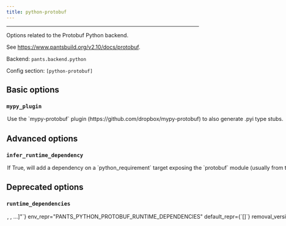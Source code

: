 ```yaml
---
title: python-protobuf
---
```



---

Options related to the Protobuf Python backend.

See https://www.pantsbuild.org/v2.10/docs/protobuf.

Backend: <span className="color--primary">`pants.backend.python`</span>

Config section: <span className="color--primary">`[python-protobuf]`</span>

<span className={styles.options}>

## Basic options

### `mypy_plugin`

<Option
  cli_repr={`--[no-]python-protobuf-mypy-plugin`}
  env_repr="PANTS_PYTHON_PROTOBUF_MYPY_PLUGIN"
  default_repr={`False`}
>
  Use the `mypy-protobuf` plugin (https://github.com/dropbox/mypy-protobuf) to
  also generate .pyi type stubs.
</Option>

## Advanced options

### `infer_runtime_dependency`

<Option
  cli_repr={`--[no-]python-protobuf-infer-runtime-dependency`}
  env_repr='PANTS_PYTHON_PROTOBUF_INFER_RUNTIME_DEPENDENCY'
  default_repr={`True`}
>
If True, will add a dependency on a `python_requirement` target exposing the `protobuf` module (usually from the `protobuf` requirement). If the `protobuf_source` target sets `grpc=True`, will also add a dependency on the `python_requirement` target exposing the `grpcio` module.

If `[python].enable_resolves` is set, Pants will only infer dependencies on `python_requirement` targets that use the same resolve as the particular `protobuf_source` / `protobuf_sources` target uses, which is set via its `python_resolve` field.

Unless this option is disabled, Pants will error if no relevant target is found or if more than one is found which causes ambiguity.

</Option>

## Deprecated options

### `runtime_dependencies`

<Option
  cli_repr={`--python-protobuf-runtime-dependencies="[<target_option>, <target_option>, ...]"`}
  env_repr="PANTS_PYTHON_PROTOBUF_RUNTIME_DEPENDENCIES"
  default_repr={`[]`}
  removal_version="2.11.0.dev0"
  removal_hint={
    "Pants can now infer dependencies on the Protobuf and gRPC runtime libraries for you. Not only is this more convenient, it allows Pants to support the new `[python].resolves` feature.<br /><br />To use Pants's new mechanism, simply remove this option. Run `./pants dependencies path/to/f.proto` to confirm that dependencies are still added correctly. You can disable this new dependency inference feature by setting `[python-protobuf].infer_runtime_dependency = false`."
  }
>
  A list of addresses to `python_requirement` targets for the runtime
  dependencies needed for generated Python code to work. For example,
  `['3rdparty/python:protobuf', '3rdparty/python:grpcio']`. These dependencies
  will be automatically added to every `protobuf_sources` target
</Option>

</span>


